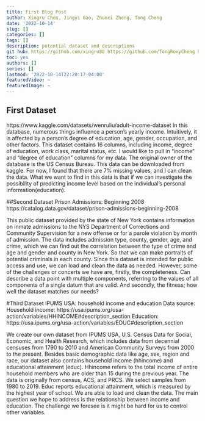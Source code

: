```yaml
---
title: First Blog Post
author: Xingru Chen, Jingyi Gao, Zhuoxi Zheng, Tong Cheng
date: '2022-10-14'
slug: []
categories: []
tags: []
description: potential dataset and descriptions  
git hub: https://github.com/xingru88 https://github.com/TongRoxyCheng https://github.com/ZhuoxiZheng https://github.com/Amber-Gao104
toc: yes
authors: []
series: []
lastmod: '2022-10-14T22:20:17-04:00'
featuredVideo: ~
featuredImage: ~
---
```


## First Dataset
https://www.kaggle.com/datasets/wenruliu/adult-income-dataset
In this database, numerous things influence a person's yearly income. Intuitively, it is affected by a person's degree of education, age, gender, occupation, and other factors. This dataset contains 16 columns, including income, degree of education, work class, marital status, etc. I would like to pull in “income” and “degree of education” columns for my data. The original owner of the database is the US Census Bureau. This data can be downloaded from kaggle. For now, I found that there are 7% missing values, and I can clean the data. What we want to find in this data is that if we can investigate the possibility of predicting income level based on the individual’s personal information(education).

##Second Dataset
Prison Admissions: Beginning 2008
https://catalog.data.gov/dataset/prison-admissions-beginning-2008 

This public dataset provided by the state of New York contains information on inmate admissions to the NYS Department of Corrections and Community Supervision for a new offense or for a parole violation by month of admission. The data includes admission type, county, gender, age, and crime, which we can find out the correlation between the type of crime and age and gender and county in New York. So that we can make portraits of potential criminals in each county. Since this dataset is intended for public access and use, we can load and clean the data as needed. However, some of the challenges or concerts we have are, firstly, the completeness. Can describe a data point with multiple components, referring to the values of all components of a single datum that are valid. And secondly, the fitness; how well the dataset matches our needs?

#Third Dataset
IPUMS USA: household income and education 
Data source:
Household income: https://usa.ipums.org/usa-action/variables/HHINCOME#description_section 
Education:  
https://usa.ipums.org/usa-action/variables/EDUC#description_section 

We create our own dataset from IPUMS USA, U.S. Census Data for Social, Economic, and Health Research, which includes data from decennial censuses from 1790 to 2010 and American Community Surveys from 2000 to the present. Besides basic demographic data like age, sex, region and race, our dataset also contains household income (hhincome) and educational attainment (educ). Hhincome refers to the total income of entire household members who are older than 15 during the previous year. The data is originally from census, ACS, and PRCS. We select samples from 1980 to 2019. Educ reports educational attainment, which is measured by the highest year of school. We are able to load and clean the data. The main question we hope to address is the relationship between income and education. The challenge we foresee is it might be hard for us to control other variables.

